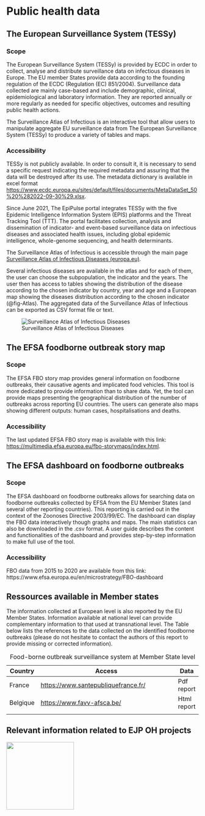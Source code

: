 # Public health data

## The European Surveillance System (TESSy)

### Scope

The European Surveillance System (TESSy) is provided by ECDC in order to collect, analyse and distribute surveillance data on infectious diseases in Europe. The EU member States provide data according to the founding regulation of the ECDC (Regulation (EC) 851/2004). Surveillance data collected are mainly case-based and include demographic, clinical, epidemiological and laboratory information. They are reported annually or more regularly as needed for specific objectives, outcomes and resulting public health actions.

The Surveillance Atlas of Infectious is an interactive tool that allow users to manipulate aggregate EU surveillance data from The European Surveillance System (TESSy) to produce a variety of tables and maps.

### Accessibility

TESSy is not publicly available. In order to consult it, it is necessary to send a specific request indicating the required metadata and assuring that the data will be destroyed after its use. The metadata dictionary is available in excel format <https://www.ecdc.europa.eu/sites/default/files/documents/MetaDataSet_50%20%282022-09-30%29.xlsx>.

Since June 2021, The EpiPulse portal integrates TESSy with the five Epidemic Intelligence Information System (EPIS) platforms and the Threat Tracking Tool (TTT). The portal facilitates collection, analysis and dissemination of indicator- and event-based surveillance data on infectious diseases and associated health issues, including global epidemic intelligence, whole-genome sequencing, and health determinants.

The Surveillance Atlas of Infectious is accessible through the main page [Surveillance Atlas of Infectious Diseases (europa.eu)](https://www.ecdc.europa.eu/en/surveillance-atlas-infectious-diseases).

Several infectious diseases are available in the atlas and for each of them, the user can choose the subpopulation, the indicator and the years. The user then has access to tables showing the distribution of the disease according to the chosen indicator by country, year and age and a European map showing the diseases distribution according to the chosen indicator (@fig-Atlas). The aggregated data of the Surveillance Atlas of Infectious can be exported as CSV format file or text.

![Surveillance Atlas of Infectious Diseases](images/ECDC_Atlas.png){#fig-Atlas alt="Surveillance Atlas of Infectious Diseases"}

## The EFSA foodborne outbreak story map

### Scope

The EFSA FBO story map provides general information on foodborne outbreaks, their causative agents and implicated food vehicles. This tool is more dedicated to provide information than to share data. Yet, the tool can provide maps presenting the geographical distribution of the number of outbreaks across reporting EU countries. The users can generate also maps showing different outputs: human cases, hospitalisations and deaths.

### Accessibility

The last updated EFSA FBO story map is available with this link: <https://multimedia.efsa.europa.eu/fbo-storymaps/index.html>.

## The EFSA dashboard on foodborne outbreaks

### Scope

The EFSA dashboard on foodborne outbreaks allows for searching data on foodborne outbreaks collected by EFSA from the EU Member States (and several other reporting countries). This reporting is carried out in the context of the Zoonoses Directive 2003/99/EC. The dashboard can display the FBO data interactively though graphs and maps. The main statistics can also be downloaded in the .csv format. A user guide describes the content and functionalities of the dashboard and provides step-by-step information to make full use of the tool.

### Accessibility

FBO data from 2015 to 2020 are available from this link: https://www.efsa.europa.eu/en/microstrategy/FBO-dashboard

## Ressources available in Member states

The information collected at European level is also reported by the EU Member States. Information available at national level can provide complementary information to that used at transnational level. The Table below lists the references to the data collected on the identified foodborne outbreaks (please do not hesitate to contact the authors of this report to provide missing or corrected information).

| Country  | Access                                                                                                                                                                                                                                                                                                                    | Data        |
|----------|---------------------------------------------------------------------------------------------------------------------------------------------------------------------------------------------------------------------------------------------------------------------------------------------------------------------------|-------------|
| France   | [https://www.santepubliquefrance.fr/](https://www.santepubliquefrance.fr/maladies-et-traumatismes/maladies-infectieuses-d-origine-alimentaire/toxi-infections-alimentaires-collectives/documents/bulletin-national/surveillance-des-toxi-infections-alimentaires-collectives.-donnees-de-la-declaration-obligatoire-2020) | Pdf report  |
| Belgique | [https://www.favv-afsca.be/](https://www.favv-afsca.be/activiteitenverslag/2020/voedseltoxiinfecties/)                                                                                                                                                                                                                    | Html report |
|          |                                                                                                                                                                                                                                                                                                                           |             |

: Food-borne outbreak surveillance system at Member State level

## Relevant information related to EJP OH projects

![](images/wip.png){width="177"}
